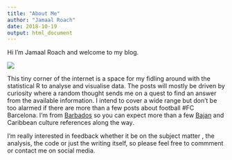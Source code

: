 ```yaml
---
title: "About Me"
author: "Jamaal Roach"
date: 2018-10-19
output: html_document
---
```


Hi I'm Jamaal Roach and welcome to my blog. 

![](/img/rays.jpg)

This tiny corner of the internet is a space for my fidling around with the statistical R to analyse and visualise data. The posts will mostly be driven by curiosity where a random thought sends me on a quest to find an answer from the available information. I intend to cover a wide range but don't be too alarmed if there are more than a few posts about football #FC Barcelona. I'm from [Barbados](https://www.visitbarbados.org/) so you can expect more than a few [Bajan](https://barbados.org/people/index.htm#.W8ql5GhKhhE) and Caribbean culture references along the way.

I'm really interested in feedback whether it be on the subject matter , the analysis, the code or just the writing itself, so please feel free to commment or contact me on social media.



